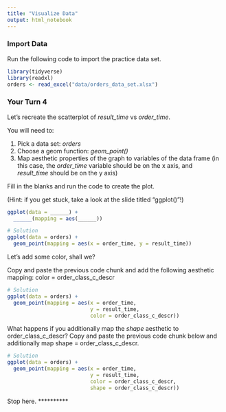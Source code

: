 ```yaml
---
title: "Visualize Data"
output: html_notebook
---
```


### Import Data

Run the following code to import the practice data set. 

```r
library(tidyverse)
library(readxl)
orders <- read_excel("data/orders_data_set.xlsx")
```

### Your Turn 4

Let's recreate the scatterplot of *result_time* vs *order_time*. 

You will need to:

1. Pick a data set: *orders*
2. Choose a geom function: *geom_point()*
3. Map aesthetic properties of the graph to variables of the data frame (in this case, the *order_time* variable should be on the x axis, and *result_time* should be on the y axis)

Fill in the blanks and run the code to create the plot.

(Hint: if you get stuck, take a look at the slide titled "ggplot()"!)

```r
ggplot(data = ______) +
  ______(mapping = aes(______))
```

```r
# Solution
ggplot(data = orders) +
  geom_point(mapping = aes(x = order_time, y = result_time))
```

Let's add some color, shall we?

Copy and paste the previous code chunk and add the following aesthetic mapping: color = order_class_c_descr

```r
# Solution
ggplot(data = orders) +
  geom_point(mapping = aes(x = order_time, 
                           y = result_time, 
                           color = order_class_c_descr))
```

What happens if you additionally map the *shape* aesthetic to order_class_c_descr? Copy and paste the previous code chunk below and additionally map shape = order_class_c_descr. 

```r
# Solution
ggplot(data = orders) +
  geom_point(mapping = aes(x = order_time, 
                           y = result_time, 
                           color = order_class_c_descr,
                           shape = order_class_c_descr))
```

Stop here.
**********
